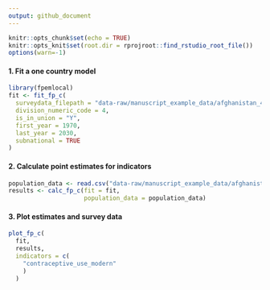 ```yaml
---
output: github_document
---
```


```r
knitr::opts_chunk$set(echo = TRUE)
knitr::opts_knit$set(root.dir = rprojroot::find_rstudio_root_file())
options(warn=-1)
```


#### 1. Fit a one country model
```r
library(fpemlocal)
fit <- fit_fp_c(
  surveydata_filepath = "data-raw/manuscript_example_data/afghanistan_4_married_example.csv",
  division_numeric_code = 4,
  is_in_union = "Y",
  first_year = 1970,
  last_year = 2030,
  subnational = TRUE
)
```

#### 2. Calculate point estimates for indicators
```r
population_data <- read.csv("data-raw/manuscript_example_data/afghanistan_4_married_popdata_example.csv")
results <- calc_fp_c(fit = fit,
                     population_data = population_data)
```

#### 3. Plot estimates and survey data
```r
plot_fp_c(
  fit,
  results,
  indicators = c(
    "contraceptive_use_modern"
    )
  )
```
